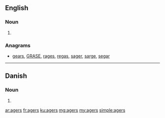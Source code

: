 ==English==

===Noun===
{{head|en|noun plural form}}

# {{plural of|ager|lang=en}}

===Anagrams===
* [[gears#English|gears]], [[GRASE#English|GRASE]], [[rages#English|rages]], [[regas#English|regas]], [[sager#English|sager]], [[sarge#English|sarge]], [[segar#English|segar]]

----

==Danish==

===Noun===
{{head|da|noun form|g=c}}

# {{genitive singular indefinite of|ager|lang=da}}

[[ar:agers]]
[[fr:agers]]
[[ku:agers]]
[[mg:agers]]
[[my:agers]]
[[simple:agers]]